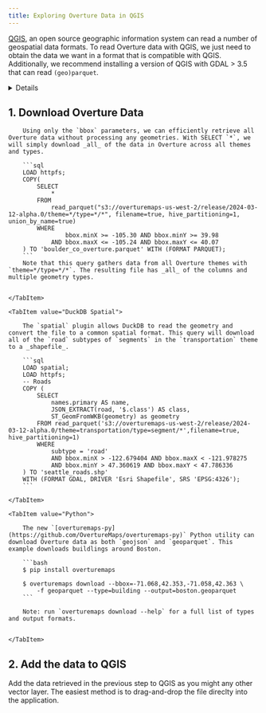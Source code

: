 ```yaml
---
title: Exploring Overture Data in QGIS
---
```



[QGIS](https://www.qgis.org/), an open source geographic information system can read a number of geospatial data formats. To read Overture data with QGIS, we just need to obtain the data we want in a format that is compatible with QGIS. Additionally, we recommend installing a version of QGIS with GDAL > 3.5 that can read `(geo)parquet`.

<details>

    <summary>Instructions: Install a version of QGIS with GDAL > 3.5 that can read `(geo)parquet`</summary>

    <Tabs>
        <TabItem value="mac" label="MacOS" default>
            The [conda packages](https://anaconda.org/conda-forge/qgis) of QGIS have support for Parquet.

            You can find the latest installers for Mac here: [github.com/opengisch/qgis-conda-builder/releases](https://github.com/opengisch/qgis-conda-builder/releases)
        </TabItem>

        <TabItem value="windows" label="Windows" default>
            Most distributions of QGIS for Windows have support for parquet.
        </TabItem>

        <TabItem value="linux" label="Linux" default>
            The [conda packages](https://anaconda.org/conda-forge/qgis) of QGIS have support for Parquet.

            Additionally, there is a Flatpak QGIS package that includes support for Parquet:

            ```bash
            flatpak install --user https://dl.flathub.org/build-repo/94031/org.qgis.qgis.flatpakref
            ```
        </TabItem>
    </Tabs>
</details>

## 1. Download Overture Data

<Tabs>
    <TabItem value="DuckDB">

        Using only the `bbox` parameters, we can efficiently retrieve all Overture data without processing any geometries. With SELECT `*`, we will simply download _all_ of the data in Overture across all themes and types.

        ```sql
        LOAD httpfs;
        COPY(
            SELECT
		        *
	        FROM
		        read_parquet("s3://overturemaps-us-west-2/release/2024-03-12-alpha.0/theme=*/type=*/*", filename=true, hive_partitioning=1, union_by_name=true)
	        WHERE
		            bbox.minX >= -105.30 AND bbox.minY >= 39.98
                AND bbox.maxX <= -105.24 AND bbox.maxY <= 40.07
        ) TO 'boulder_co_overture.parquet' WITH (FORMAT PARQUET);
        ```
        Note that this query gathers data from all Overture themes with `theme=*/type=*/*`. The resulting file has _all_ of the columns and multiple geometry types.


    </TabItem>

    <TabItem value="DuckDB Spatial">

        The `spatial` plugin allows DuckDB to read the geometry and convert the file to a common spatial format. This query will download all of the `road` subtypes of `segments` in the `transportation` theme to a _shapefile_.

        ```sql
        LOAD spatial;
        LOAD httpfs;
        -- Roads
        COPY (
            SELECT
                names.primary AS name,
                JSON_EXTRACT(road, '$.class') AS class,
                ST_GeomFromWKB(geometry) as geometry
            FROM read_parquet('s3://overturemaps-us-west-2/release/2024-03-12-alpha.0/theme=transportation/type=segment/*',filename=true, hive_partitioning=1)
            WHERE
                subtype = 'road'
                AND bbox.minX > -122.679404 AND bbox.maxX < -121.978275
                AND bbox.minY > 47.360619 AND bbox.maxY < 47.786336
        ) TO 'seattle_roads.shp'
        WITH (FORMAT GDAL, DRIVER 'Esri Shapefile', SRS 'EPSG:4326');
        ```

    </TabItem>

    <TabItem value="Python">

        The new `[overturemaps-py](https://github.com/OvertureMaps/overturemaps-py)` Python utility can download Overture data as both `geojson` and `geoparquet`. This example downloads buildlings around Boston.

        ```bash
        $ pip install overturemaps

        $ overturemaps download --bbox=-71.068,42.353,-71.058,42.363 \
            -f geoparquet --type=building --output=boston.geoparquet
        ```

        Note: run `overturemaps download --help` for a full list of types and output formats.


    </TabItem>

</Tabs>

## 2. Add the data to QGIS
Add the data retrieved in the previous step to QGIS as you might any other vector layer. The easiest method is to drag-and-drop the file direclty into the application.

<!-- Add images and GIFs? -->
